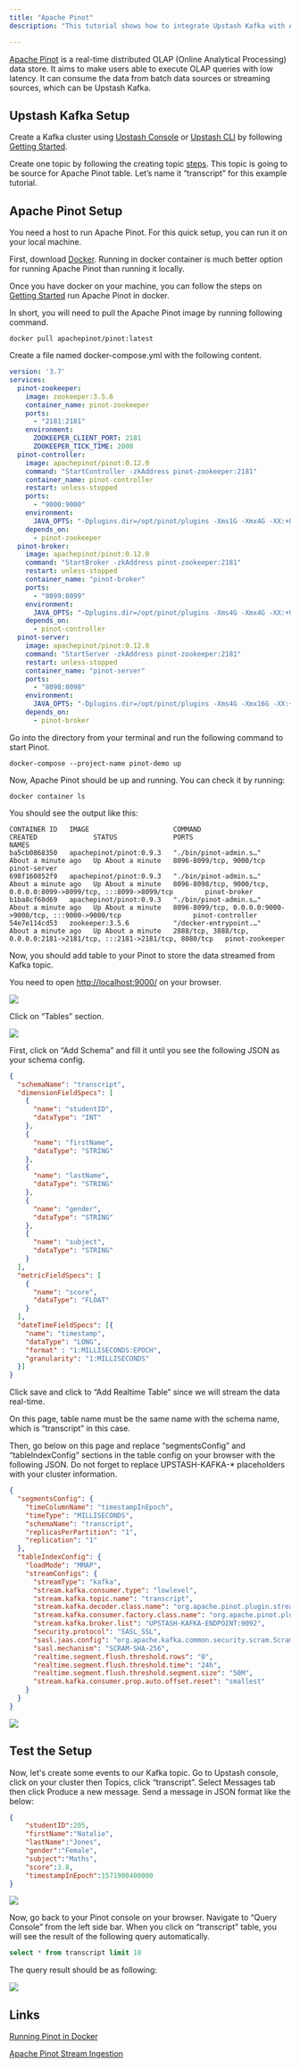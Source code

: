 ```yaml
---
title: "Apache Pinot"
description: "This tutorial shows how to integrate Upstash Kafka with Apache Pinot"

---
```


[Apache Pinot](https://pinot.apache.org/) is a real-time distributed OLAP (Online Analytical Processing) data store. It aims to make users able to execute OLAP queries with low latency. It can consume the data from batch data sources or streaming sources, which can be Upstash Kafka.

## Upstash Kafka Setup

Create a Kafka cluster using [Upstash Console](https://console.upstash.com/kafka) or [Upstash CLI](https://github.com/upstash/cli) by following [Getting Started](https://docs.upstash.com/kafka).

Create one topic by following the creating topic [steps](https://docs.upstash.com/kafka#create-a-topic). This topic is going to be source for Apache Pinot table. Let’s name it “transcript” for this example tutorial.

## Apache Pinot Setup

You need a host to run Apache Pinot. For this quick setup, you can run it on your local machine.

First, download [Docker](https://www.docker.com/). Running in docker container is much better option for running Apache Pinot than running it locally.

Once you have docker on your machine, you can follow the steps on [Getting Started](https://docs.pinot.apache.org/basics/getting-started/running-pinot-in-docker) run Apache Pinot in docker.

In short, you will need to pull the Apache Pinot image by running following command.

``` 
docker pull apachepinot/pinot:latest
```

Create a file named docker-compose.yml with the following content.

``` yml
version: '3.7'
services:
  pinot-zookeeper:
    image: zookeeper:3.5.6
    container_name: pinot-zookeeper
    ports:
      - "2181:2181"
    environment:
      ZOOKEEPER_CLIENT_PORT: 2181
      ZOOKEEPER_TICK_TIME: 2000
  pinot-controller:
    image: apachepinot/pinot:0.12.0
    command: "StartController -zkAddress pinot-zookeeper:2181"
    container_name: pinot-controller
    restart: unless-stopped
    ports:
      - "9000:9000"
    environment:
      JAVA_OPTS: "-Dplugins.dir=/opt/pinot/plugins -Xms1G -Xmx4G -XX:+UseG1GC -XX:MaxGCPauseMillis=200 -Xloggc:gc-pinot-controller.log"
    depends_on:
      - pinot-zookeeper
  pinot-broker:
    image: apachepinot/pinot:0.12.0
    command: "StartBroker -zkAddress pinot-zookeeper:2181"
    restart: unless-stopped
    container_name: "pinot-broker"
    ports:
      - "8099:8099"
    environment:
      JAVA_OPTS: "-Dplugins.dir=/opt/pinot/plugins -Xms4G -Xmx4G -XX:+UseG1GC -XX:MaxGCPauseMillis=200 -Xloggc:gc-pinot-broker.log"
    depends_on:
      - pinot-controller
  pinot-server:
    image: apachepinot/pinot:0.12.0
    command: "StartServer -zkAddress pinot-zookeeper:2181"
    restart: unless-stopped
    container_name: "pinot-server"
    ports:
      - "8098:8098"
    environment:
      JAVA_OPTS: "-Dplugins.dir=/opt/pinot/plugins -Xms4G -Xmx16G -XX:+UseG1GC -XX:MaxGCPauseMillis=200 -Xloggc:gc-pinot-server.log"
    depends_on:
      - pinot-broker
```

Go into the directory from your terminal and run the following command to start Pinot.

```
docker-compose --project-name pinot-demo up
```

Now, Apache Pinot should be up and running. You can check it by running:

```
docker container ls
```

You should see the output like this:

```
CONTAINER ID   IMAGE                     COMMAND                  CREATED              STATUS              PORTS                                                                     NAMES
ba5cb0868350   apachepinot/pinot:0.9.3   "./bin/pinot-admin.s…"   About a minute ago   Up About a minute   8096-8099/tcp, 9000/tcp                                                   pinot-server
698f160852f9   apachepinot/pinot:0.9.3   "./bin/pinot-admin.s…"   About a minute ago   Up About a minute   8096-8098/tcp, 9000/tcp, 0.0.0.0:8099->8099/tcp, :::8099->8099/tcp        pinot-broker
b1ba8cf60d69   apachepinot/pinot:0.9.3   "./bin/pinot-admin.s…"   About a minute ago   Up About a minute   8096-8099/tcp, 0.0.0.0:9000->9000/tcp, :::9000->9000/tcp                  pinot-controller
54e7e114cd53   zookeeper:3.5.6           "/docker-entrypoint.…"   About a minute ago   Up About a minute   2888/tcp, 3888/tcp, 0.0.0.0:2181->2181/tcp, :::2181->2181/tcp, 8080/tcp   pinot-zookeeper
```

Now, you should add table to your Pinot to store the data streamed from Kafka topic.

You need to open [http://localhost:9000/](http://localhost:9000/) on your browser.


<Frame><img src="/img/pinot/pinot-opened.png"/></Frame>

Click on “Tables” section.

<Frame><img src="/img/pinot/table-page-opened.png"/></Frame>

First, click on “Add Schema” and fill it until you see the following JSON as your schema config.

``` json
{
  "schemaName": "transcript",
  "dimensionFieldSpecs": [
    {
      "name": "studentID",
      "dataType": "INT"
    },
    {
      "name": "firstName",
      "dataType": "STRING"
    },
    {
      "name": "lastName",
      "dataType": "STRING"
    },
    {
      "name": "gender",
      "dataType": "STRING"
    },
    {
      "name": "subject",
      "dataType": "STRING"
    }
  ],
  "metricFieldSpecs": [
    {
      "name": "score",
      "dataType": "FLOAT"
    }
  ],
  "dateTimeFieldSpecs": [{
    "name": "timestamp",
    "dataType": "LONG",
    "format" : "1:MILLISECONDS:EPOCH",
    "granularity": "1:MILLISECONDS"
  }]
}
```

Click save and click to “Add Realtime Table” since we will stream the data real-time.

On this page, table name must be the same name with the schema name, which is “transcript” in this case.

Then, go below on this page and replace “segmentsConfig” and “tableIndexConfig” sections in the table config on your browser with the following JSON. Do not forget to replace UPSTASH-KAFKA-* placeholders with your cluster information.

``` json 
{
  "segmentsConfig": {
    "timeColumnName": "timestampInEpoch",
    "timeType": "MILLISECONDS",
    "schemaName": "transcript",
    "replicasPerPartition": "1",
    "replication": "1"
  },
  "tableIndexConfig": {
    "loadMode": "MMAP",
    "streamConfigs": {
      "streamType": "kafka",
      "stream.kafka.consumer.type": "lowlevel",
      "stream.kafka.topic.name": "transcript",
      "stream.kafka.decoder.class.name": "org.apache.pinot.plugin.stream.kafka.KafkaJSONMessageDecoder",
      "stream.kafka.consumer.factory.class.name": "org.apache.pinot.plugin.stream.kafka20.KafkaConsumerFactory",
      "stream.kafka.broker.list": "UPSTASH-KAFKA-ENDPOINT:9092",
      "security.protocol": "SASL_SSL",
      "sasl.jaas.config": "org.apache.kafka.common.security.scram.ScramLoginModule required username=\"UPSTASH-KAFKA-USERNAME\" password=\"UPSTASH-KAFKA-PASSWORD\";",
      "sasl.mechanism": "SCRAM-SHA-256",
      "realtime.segment.flush.threshold.rows": "0",
      "realtime.segment.flush.threshold.time": "24h",
      "realtime.segment.flush.threshold.segment.size": "50M",
      "stream.kafka.consumer.prop.auto.offset.reset": "smallest"
    }
  }
}
```


<Frame><img src="/img/pinot/table-created.png"/></Frame>

## Test the Setup

Now, let's create some events to our Kafka topic. Go to Upstash console, click on your cluster then Topics, click “transcript”. Select Messages tab then click Produce a new message. Send a message in JSON format like the below:

``` json
{
	"studentID":205,
	"firstName":"Natalie",
	"lastName":"Jones",
	"gender":"Female",
	"subject":"Maths",
	"score":3.8,
	"timestampInEpoch":1571900400000
}
```


<Frame><img src="/img/pinot/send-message.png"/></Frame>

Now, go back to your Pinot console on your browser. Navigate to “Query Console” from the left side bar. When you click on “transcript” table, you will see the result of the following query automatically.

``` sql
select * from transcript limit 10
```

The query result should be as following:

<Frame><img src="/img/pinot/query-result.png"/></Frame>

## Links

[Running Pinot in Docker](https://docs.pinot.apache.org/basics/getting-started/running-pinot-in-docker)

[Apache Pinot Stream Ingestion](https://docs.pinot.apache.org/basics/data-import/pinot-stream-ingestion)

